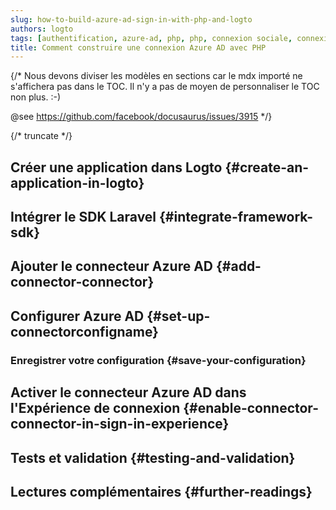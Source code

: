 ```yaml
---
slug: how-to-build-azure-ad-sign-in-with-php-and-logto
authors: logto
tags: [authentification, azure-ad, php, php, connexion sociale, connexion, login]
title: Comment construire une connexion Azure AD avec PHP
---
```


{/*
  Nous devons diviser les modèles en sections car le mdx importé ne s'affichera pas dans le TOC.
  Il n'y a pas de moyen de personnaliser le TOC non plus. :-)

  @see https://github.com/facebook/docusaurus/issues/3915
*/}




{/* truncate */}

<Intro connector={connector} sdk="PHP" link="https://www.php.net" />

## Créer une application dans Logto \{#create-an-application-in-logto}

<CreateApplication type="Traditional web" framework="Laravel" />

## Intégrer le SDK Laravel \{#integrate-framework-sdk}

<IntegrateSdk />

## Ajouter le connecteur Azure AD \{#add-connector-connector}

<AddSocialConnector connector={connector} framework="Laravel" />

## Configurer Azure AD \{#set-up-connectorconfigname}

<ConnectorGuide />

### Enregistrer votre configuration \{#save-your-configuration}

<SaveYourConfiguration connector={connector} />

## Activer le connecteur Azure AD dans l'Expérience de connexion \{#enable-connector-connector-in-sign-in-experience}

<EnableSocialConnector connector={connector} />

## Tests et validation \{#testing-and-validation}

<TestingAndValidation connector={connector} sdk="PHP" />

## Lectures complémentaires \{#further-readings}

<FurtherReadings />